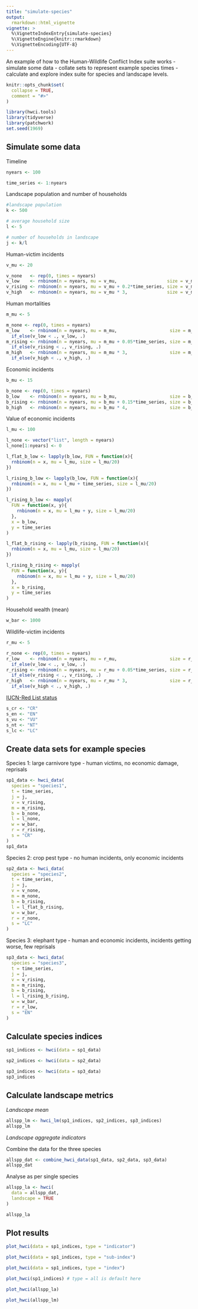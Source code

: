 ```yaml
---
title: "simulate-species"
output:
  rmarkdown::html_vignette
vignette: >
  %\VignetteIndexEntry{simulate-species}
  %\VignetteEngine{knitr::rmarkdown}
  %\VignetteEncoding{UTF-8}
---
```


An example of how to the Human-Wildlife Conflict Index suite works - simulate some data - collate sets to represent example species times - calculate and explore index suite for species and landscape levels.

```r
knitr::opts_chunk$set(
  collapse = TRUE,
  comment = "#>"
)
```

```r
library(hwci.tools)
library(tidyverse)
library(patchwork)
set.seed(1969)
```

## Simulate some data

Timeline
```r
nyears <- 100

time_series <- 1:nyears
```

Landscape population and number of households
```r
#landscape population
k <- 500

# average household size
l <- 5

# number of households in landscape
j <- k/l
```

Human-victim incidents
```r
v_mu <- 20

v_none   <- rep(0, times = nyears)
v_low    <- rnbinom(n = nyears, mu = v_mu,                   size = v_mu/2)
v_rising <- rnbinom(n = nyears, mu = v_mu + 0.2*time_series, size = v_mu/2)
v_high   <- rnbinom(n = nyears, mu = v_mu * 3,               size = v_mu/2)
```

Human mortalities
```r
m_mu <- 5

m_none <- rep(0, times = nyears)
m_low    <- rnbinom(n = nyears, mu = m_mu,                    size = m_mu/2) %>%
  if_else(v_low < ., v_low, .)
m_rising <- rnbinom(n = nyears, mu = m_mu + 0.05*time_series, size = m_mu/2) %>%
  if_else(v_rising < ., v_rising, .)
m_high   <- rnbinom(n = nyears, mu = m_mu * 3,                size = m_mu/2) %>%
  if_else(v_high < ., v_high, .)
```

Economic incidents
```r
b_mu <- 15

b_none <- rep(0, times = nyears)
b_low    <- rnbinom(n = nyears, mu = b_mu,                    size = b_mu/2)
b_rising <- rnbinom(n = nyears, mu = b_mu + 0.15*time_series, size = b_mu/2)
b_high   <- rnbinom(n = nyears, mu = b_mu * 4,                size = b_mu/2)
```

Value of economic incidents
```r
l_mu <- 100

l_none <- vector("list", length = nyears)
l_none[1:nyears] <- 0

l_flat_b_low <- lapply(b_low, FUN = function(x){
  rnbinom(n = x, mu = l_mu, size = l_mu/20)
})

l_rising_b_low <- lapply(b_low, FUN = function(x){
  rnbinom(n = x, mu = l_mu + time_series, size = l_mu/20)
})

l_rising_b_low <- mapply(
  FUN = function(x, y){
    rnbinom(n = x, mu = l_mu + y, size = l_mu/20)
  },
  x = b_low,
  y = time_series
)

l_flat_b_rising <- lapply(b_rising, FUN = function(x){
  rnbinom(n = x, mu = l_mu, size = l_mu/20)
})

l_rising_b_rising <- mapply(
  FUN = function(x, y){
    rnbinom(n = x, mu = l_mu + y, size = l_mu/20)
  },
  x = b_rising,
  y = time_series
)
```

Household wealth (mean)
```r
w_bar <- 1000
```

Wildlife-victim incidents
```r
r_mu <- 5

r_none <- rep(0, times = nyears)
r_low    <- rnbinom(n = nyears, mu = r_mu,                    size = r_mu/2) %>%
  if_else(v_low < ., v_low, .)
r_rising <- rnbinom(n = nyears, mu = r_mu + 0.05*time_series, size = r_mu/2) %>%
  if_else(v_rising < ., v_rising, .)
r_high   <- rnbinom(n = nyears, mu = r_mu * 3,                size = r_mu/2) %>%
  if_else(v_high < ., v_high, .)

```

[IUCN-Red List status](https://www.iucnredlist.org/resources/categories-and-criteria)
```r
s_cr <- "CR"
s_en <- "EN"
s_vu <- "VU"
s_nt <- "NT"
s_lc <- "LC"
```


## Create data sets for example species 

Species 1: large carnivore type - human victims, no economic damage, reprisals
```r
sp1_data <- hwci_data(
  species = "species1",
  t = time_series,
  j = j,
  v = v_rising,
  m = m_rising,
  b = b_none,
  l = l_none,
  w = w_bar,
  r = r_rising,
  s = "CR"
)
sp1_data
```

Species 2: crop pest type - no human incidents, only economic incidents
```r
sp2_data <- hwci_data(
  species = "species2",
  t = time_series,
  j = j,
  v = v_none,
  m = m_none,
  b = b_rising,
  l = l_flat_b_rising,
  w = w_bar,
  r = r_none,
  s = "LC"
)
```

Species 3: elephant type - human and economic incidents, incidents getting worse, few reprisals
```r
sp3_data <- hwci_data(
  species = "species3",
  t = time_series,
  j = j,
  v = v_rising,
  m = m_rising,
  b = b_rising,
  l = l_rising_b_rising,
  w = w_bar,
  r = r_low,
  s = "EN"
)
```


## Calculate species indices
```r
sp1_indices <- hwci(data = sp1_data)
```


```r
sp2_indices <- hwci(data = sp2_data)
```


```r
sp3_indices <- hwci(data = sp3_data)
sp3_indices
```

## Calculate landscape metrics

*Landscape mean*
```r
allspp_lm <- hwci_lm(sp1_indices, sp2_indices, sp3_indices)
allspp_lm
```

*Landscape aggregate indicators*

Combine the data for the three species 
```r
allspp_dat <- combine_hwci_data(sp1_data, sp2_data, sp3_data)
allspp_dat
```

Analyse as per single species
```r
allspp_la <- hwci(
  data = allspp_dat,
  landscape = TRUE
)

allspp_la
```

## Plot results

```r
plot_hwci(data = sp1_indices, type = "indicator")
```
```r
plot_hwci(data = sp1_indices, type = "sub-index")
```
```r
plot_hwci(data = sp1_indices, type = "index")
```
```r
plot_hwci(sp1_indices) # type = all is default here
```
```r
plot_hwci(allspp_la)
```

```r
plot_hwci(allspp_lm)
```

